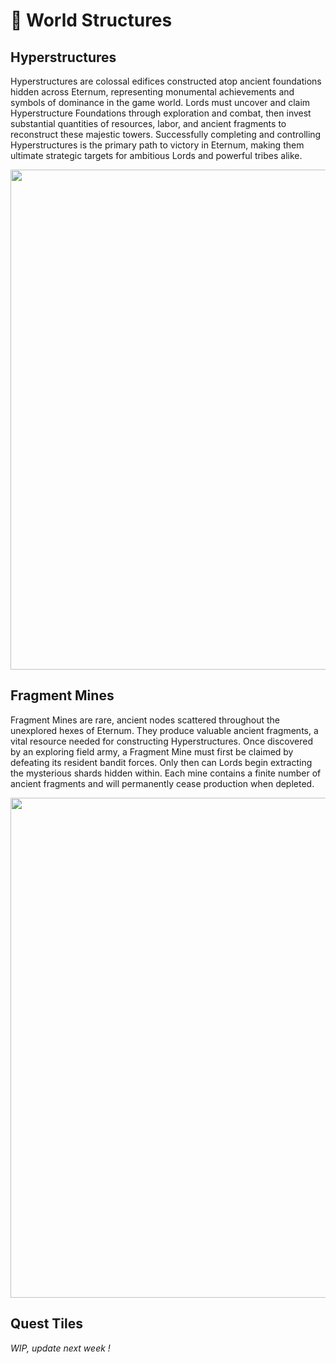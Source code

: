 # 💠 World Structures

## Hyperstructures

Hyperstructures are colossal edifices constructed atop ancient foundations hidden across Eternum, representing
monumental achievements and symbols of dominance in the game world. Lords must uncover and claim Hyperstructure
Foundations through exploration and combat, then invest substantial quantities of resources, labor, and ancient
fragments to reconstruct these majestic towers. Successfully completing and controlling Hyperstructures is the primary
path to victory in Eternum, making them ultimate strategic targets for ambitious Lords and powerful tribes alike.

<img src="/images/buildings/construction/hyperstructure.png" width="800" />

## Fragment Mines

Fragment Mines are rare, ancient nodes scattered throughout the unexplored hexes of Eternum. They produce valuable
ancient fragments, a vital resource needed for constructing Hyperstructures. Once discovered by an exploring field army,
a Fragment Mine must first be claimed by defeating its resident bandit forces. Only then can Lords begin extracting the
mysterious shards hidden within. Each mine contains a finite number of ancient fragments and will permanently cease
production when depleted.

<img src="/images/buildings/construction/fragment-mine.png" width="800" />

## Quest Tiles

_WIP, update next week !_
